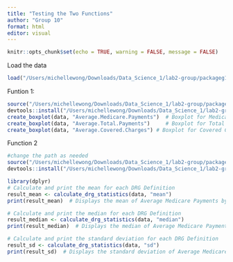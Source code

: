 ```yaml
---
title: "Testing the Two Functions"
author: "Group 10"
format: html
editor: visual
---
```


```r
knitr::opts_chunk$set(echo = TRUE, warning = FALSE, message = FALSE)
```

Load the data
```r
load("/Users/michellewong/Downloads/Data_Science_1/lab2-group/packageg10/data/DRG_data.RData")
```

Funtion 1: 
```r
source("/Users/michellewong/Downloads/Data_Science_1/lab2-group/packageg10/R/function1g10.R")
devtools::install("/Users/michellewong/Downloads/Data_Science_1/lab2-group/packageg10")
create_boxplot(data, "Average.Medicare.Payments")  # Boxplot for Medicare Payments
create_boxplot(data, "Average.Total.Payments")     # Boxplot for Total Payments
create_boxplot(data, "Average.Covered.Charges") # Boxplot for Covered Charges
```

Function 2
```r
#change the path as needed 
source("/Users/michellewong/Downloads/Data_Science_1/lab2-group/packageg10/R/function2g10.R")
devtools::install("/Users/michellewong/Downloads/Data_Science_1/lab2-group/packageg10")
```

```r
library(dplyr)
# Calculate and print the mean for each DRG Definition
result_mean <- calculate_drg_statistics(data, "mean")
print(result_mean)  # Displays the mean of Average Medicare Payments by DRG Definition

# Calculate and print the median for each DRG Definition
result_median <- calculate_drg_statistics(data, "median")
print(result_median)  # Displays the median of Average Medicare Payments by DRG Definition

# Calculate and print the standard deviation for each DRG Definition
result_sd <- calculate_drg_statistics(data, "sd")
print(result_sd)  # Displays the standard deviation of Average Medicare Payments by DRG Definition
```


